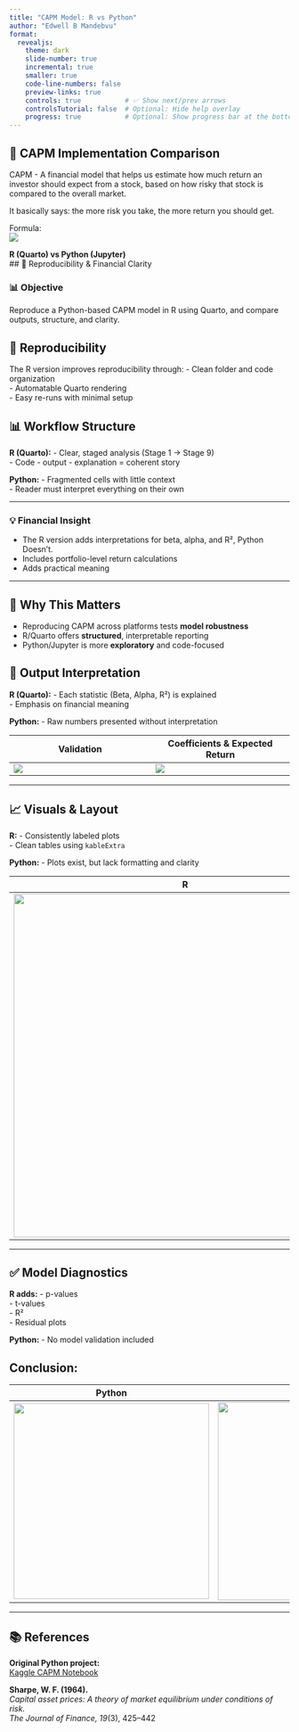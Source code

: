 ```yaml
---
title: "CAPM Model: R vs Python"
author: "Edwell B Mandebvu"
format: 
  revealjs:
    theme: dark
    slide-number: true
    incremental: true
    smaller: true
    code-line-numbers: false
    preview-links: true
    controls: true           # ✅ Show next/prev arrows
    controlsTutorial: false  # Optional: Hide help overlay
    progress: true           # Optional: Show progress bar at the bottom
---
```


## 🧮 CAPM Implementation Comparison

CAPM - A financial model that helps us estimate how much return an investor should expect from a stock, based on how risky that stock is compared to the overall market.

It basically says: the more risk you take, the more return you should get.

Formula:\
![](images/clipboard-4254825832.png)

**R (Quarto) vs Python (Jupyter)**\
\## 🧪 Reproducibility & Financial Clarity

### 📊 Objective

Reproduce a Python-based CAPM model in R using Quarto, and compare outputs, structure, and clarity.

## 🔁 Reproducibility

The R version improves reproducibility through: - Clean folder and code organization\
- Automatable Quarto rendering\
- Easy re-runs with minimal setup

## 📊 Workflow Structure

**R (Quarto):** - Clear, staged analysis (Stage 1 → Stage 9)\
- Code - output - explanation = coherent story

**Python:** - Fragmented cells with little context\
- Reader must interpret everything on their own

------------------------------------------------------------------------

### 💡 Financial Insight

-   The R version adds interpretations for beta, alpha, and R², Python Doesn't.\
-   Includes portfolio-level return calculations\
-   Adds practical meaning

------------------------------------------------------------------------

## 🧠 Why This Matters

-   Reproducing CAPM across platforms tests **model robustness**\
-   R/Quarto offers **structured**, interpretable reporting\
-   Python/Jupyter is more **exploratory** and code-focused

## 🧾 Output Interpretation

**R (Quarto):** - Each statistic (Beta, Alpha, R²) is explained\
- Emphasis on financial meaning

**Python:** - Raw numbers presented without interpretation

| Validation                           | Coefficients & Expected Return      |
|--------------------------------------|-------------------------------------|
| ![](images/clipboard-1599132061.png) | ![](images/clipboard-119599749.png) |

------------------------------------------------------------------------

## 📈 Visuals & Layout

**R:** - Consistently labeled plots\
- Clean tables using `kableExtra`

**Python:** - Plots exist, but lack formatting and clarity

| R | Python |
|---------------------------------------|---------------------------------|
| ![](images/clipboard-3873365033.png){width="616"} | ![](images/clipboard-3280750730.png){width="616"} |

------------------------------------------------------------------------

## ✅ Model Diagnostics

**R adds:** - p-values\
- t-values\
- R²\
- Residual plots

**Python:** - No model validation included

## Conclusion:

| Python | R |
|----------------------------------|--------------------------------------|
| ![](images/clipboard-3925373265.png){width="351"} | ![](images/clipboard-949994398.png){width="355"} |

------------------------------------------------------------------------

## 📚 References

**Original Python project:**\
[Kaggle CAPM Notebook](https://www.kaggle.com/code/gauravduttakiit/capital-asset-pricing-model/notebook)

**Sharpe, W. F. (1964).**\
*Capital asset prices: A theory of market equilibrium under conditions of risk.*\
*The Journal of Finance, 19*(3), 425–442
